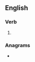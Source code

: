 ==English==

===Verb===
{{head|en|verb form}}

# {{present participle of|en|dere|nocat=1}}

===Anagrams===
* {{anagrams|en|a=deginr|Ginder|Reding|dinger|engird|girned|grinde|reding|ringed}}